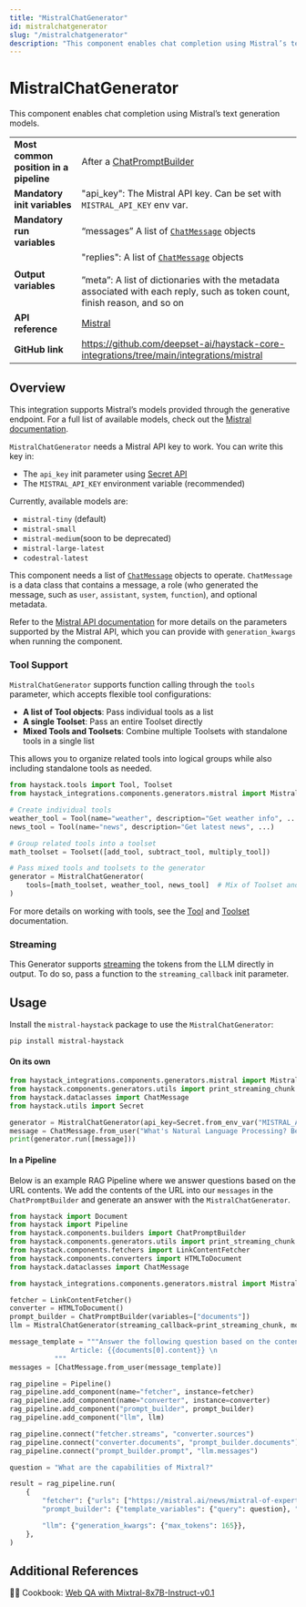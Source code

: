 ```yaml
---
title: "MistralChatGenerator"
id: mistralchatgenerator
slug: "/mistralchatgenerator"
description: "This component enables chat completion using Mistral’s text generation models."
---
```


# MistralChatGenerator

This component enables chat completion using Mistral’s text generation models.

|  |  |
| --- | --- |
| **Most common position in a pipeline** | After a [ChatPromptBuilder](../builders/chatpromptbuilder.mdx)  |
| **Mandatory init variables** | "api_key": The Mistral API key. Can be set with `MISTRAL_API_KEY` env var. |
| **Mandatory run variables** | “messages” A list of [`ChatMessage`](../../concepts/data-classes/chatmessage.mdx)  objects |
| **Output variables** | "replies": A list of [`ChatMessage`](../../concepts/data-classes/chatmessage.mdx)  objects  <br /> <br />”meta”: A list of dictionaries with the metadata associated with each reply, such as token count, finish reason, and so on |
| **API reference** | [Mistral](/reference/integrations-mistral) |
| **GitHub link** | https://github.com/deepset-ai/haystack-core-integrations/tree/main/integrations/mistral |

## Overview

This integration supports Mistral’s models provided through the generative endpoint. For a full list of available models, check out the [Mistral documentation](https://docs.mistral.ai/platform/endpoints/#generative-endpoints).

`MistralChatGenerator` needs a Mistral API key to work. You can write this key in:

- The `api_key` init parameter using [Secret API](../../concepts/secret-management.mdx)
- The `MISTRAL_API_KEY` environment variable (recommended)

Currently, available models are:

- `mistral-tiny` (default)
- `mistral-small`
- `mistral-medium`(soon to be deprecated)
- `mistral-large-latest`
- `codestral-latest`

This component needs a list of [`ChatMessage`](../../concepts/data-classes/chatmessage.mdx) objects to operate. `ChatMessage` is a data class that contains a message, a role (who generated the message, such as `user`, `assistant`, `system`, `function`), and optional metadata.

Refer to the [Mistral API documentation](https://docs.mistral.ai/api/#operation/createChatCompletion) for more details on the parameters supported by the Mistral API, which you can provide with `generation_kwargs` when running the component.

### Tool Support

`MistralChatGenerator` supports function calling through the `tools` parameter, which accepts flexible tool configurations:

- **A list of Tool objects**: Pass individual tools as a list
- **A single Toolset**: Pass an entire Toolset directly
- **Mixed Tools and Toolsets**: Combine multiple Toolsets with standalone tools in a single list

This allows you to organize related tools into logical groups while also including standalone tools as needed.

```python
from haystack.tools import Tool, Toolset
from haystack_integrations.components.generators.mistral import MistralChatGenerator

# Create individual tools
weather_tool = Tool(name="weather", description="Get weather info", ...)
news_tool = Tool(name="news", description="Get latest news", ...)

# Group related tools into a toolset
math_toolset = Toolset([add_tool, subtract_tool, multiply_tool])

# Pass mixed tools and toolsets to the generator
generator = MistralChatGenerator(
    tools=[math_toolset, weather_tool, news_tool]  # Mix of Toolset and Tool objects
)
```

For more details on working with tools, see the [Tool](../../tools/tool.mdx) and [Toolset](../../tools/toolset.mdx) documentation.

### Streaming

This Generator supports [streaming](guides-to-generators/choosing-the-right-generator.mdx#streaming-support) the tokens from the LLM directly in output. To do so, pass a function to the `streaming_callback` init parameter.

## Usage

Install the `mistral-haystack` package to use the  `MistralChatGenerator`:

```shell
pip install mistral-haystack
```

#### On its own

```python
from haystack_integrations.components.generators.mistral import MistralChatGenerator
from haystack.components.generators.utils import print_streaming_chunk
from haystack.dataclasses import ChatMessage
from haystack.utils import Secret

generator = MistralChatGenerator(api_key=Secret.from_env_var("MISTRAL_API_KEY"), streaming_callback=print_streaming_chunk)
message = ChatMessage.from_user("What's Natural Language Processing? Be brief.")
print(generator.run([message]))
```

#### In a Pipeline

Below is an example RAG Pipeline where we answer questions based on the URL contents. We add the contents of the URL into our `messages` in the `ChatPromptBuilder` and generate an answer with the `MistralChatGenerator`.

```python
from haystack import Document
from haystack import Pipeline
from haystack.components.builders import ChatPromptBuilder
from haystack.components.generators.utils import print_streaming_chunk
from haystack.components.fetchers import LinkContentFetcher
from haystack.components.converters import HTMLToDocument
from haystack.dataclasses import ChatMessage

from haystack_integrations.components.generators.mistral import MistralChatGenerator

fetcher = LinkContentFetcher()
converter = HTMLToDocument()
prompt_builder = ChatPromptBuilder(variables=["documents"])
llm = MistralChatGenerator(streaming_callback=print_streaming_chunk, model='mistral-small')

message_template = """Answer the following question based on the contents of the article: {{query}}\n
               Article: {{documents[0].content}} \n
           """
messages = [ChatMessage.from_user(message_template)]

rag_pipeline = Pipeline()
rag_pipeline.add_component(name="fetcher", instance=fetcher)
rag_pipeline.add_component(name="converter", instance=converter)
rag_pipeline.add_component("prompt_builder", prompt_builder)
rag_pipeline.add_component("llm", llm)

rag_pipeline.connect("fetcher.streams", "converter.sources")
rag_pipeline.connect("converter.documents", "prompt_builder.documents")
rag_pipeline.connect("prompt_builder.prompt", "llm.messages")

question = "What are the capabilities of Mixtral?"

result = rag_pipeline.run(
    {
        "fetcher": {"urls": ["https://mistral.ai/news/mixtral-of-experts"]},
        "prompt_builder": {"template_variables": {"query": question}, "template": messages},

        "llm": {"generation_kwargs": {"max_tokens": 165}},
    },
)
```

## Additional References

:cook: Cookbook: [Web QA with Mixtral-8x7B-Instruct-v0.1](https://haystack.deepset.ai/cookbook/mixtral-8x7b-for-web-qa)
